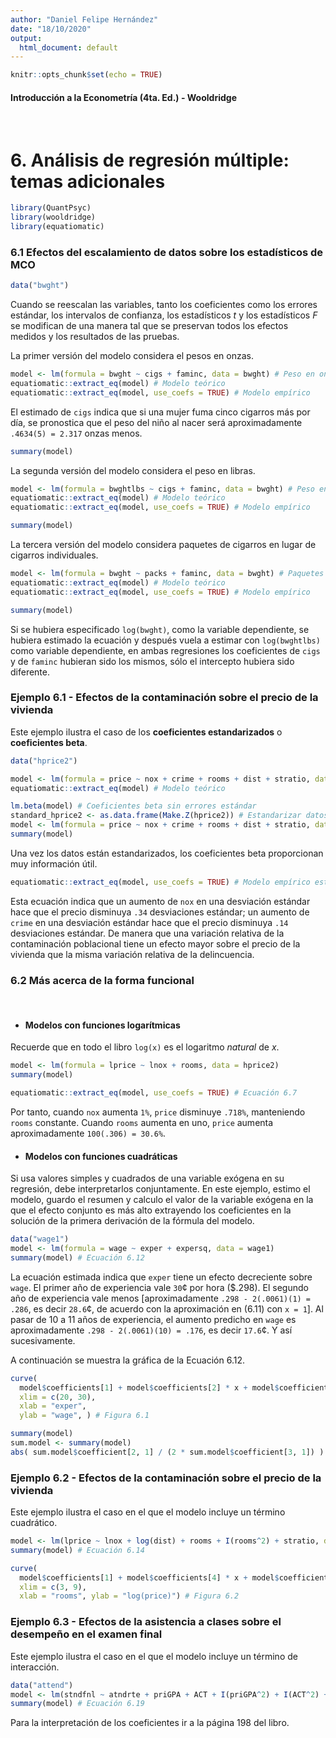 ```yaml
---
author: "Daniel Felipe Hernández"
date: "18/10/2020"
output:
  html_document: default
---
```


```r
knitr::opts_chunk$set(echo = TRUE)
```

#### Introducción a la Econometría (4ta. Ed.) - Wooldridge

<br/>

# 6. Análisis de regresión múltiple: temas adicionales

```r
library(QuantPsyc)
library(wooldridge)
library(equatiomatic)
```

### 6.1 Efectos del escalamiento de datos sobre los estadísticos de MCO

```r
data("bwght")
```

Cuando se reescalan las variables, tanto los coeficientes como los errores estándar, los intervalos de confianza, los estadísticos *t* y los estadísticos *F* se modifican de una manera tal que se preservan todos los efectos medidos y los resultados de las pruebas.

La primer versión del modelo considera el pesos en onzas.

```r
model <- lm(formula = bwght ~ cigs + faminc, data = bwght) # Peso en onzas
equatiomatic::extract_eq(model) # Modelo teórico
equatiomatic::extract_eq(model, use_coefs = TRUE) # Modelo empírico
```

El estimado de `cigs` indica que si una mujer fuma cinco cigarros más por día, se pronostica que el peso del niño al nacer será aproximadamente `.4634(5) = 2.317` onzas menos.

```r
summary(model)
```

La segunda versión del modelo considera el peso en libras.

```r
model <- lm(formula = bwghtlbs ~ cigs + faminc, data = bwght) # Peso en libras
equatiomatic::extract_eq(model) # Modelo teórico
equatiomatic::extract_eq(model, use_coefs = TRUE) # Modelo empírico
```

```r
summary(model)
```

La tercera versión del modelo considera paquetes de cigarros en lugar de cigarros individuales.

```r
model <- lm(formula = bwght ~ packs + faminc, data = bwght) # Paquetes de cigarros
equatiomatic::extract_eq(model) # Modelo teórico
equatiomatic::extract_eq(model, use_coefs = TRUE) # Modelo empírico
```

```r
summary(model)
```

Si se hubiera especificado `log(bwght)`, como la variable dependiente, se hubiera estimado la ecuación y después vuela a estimar con `log(bwghtlbs)` como variable dependiente, en ambas regresiones los coeficientes de `cigs` y de `faminc` hubieran sido los mismos, sólo el intercepto hubiera sido diferente.

### Ejemplo 6.1 - Efectos de la contaminación sobre el precio de la vivienda

Este ejemplo ilustra el caso de los **coeficientes estandarizados** o **coeficientes beta**.

```r
data("hprice2")
```

```r
model <- lm(formula = price ~ nox + crime + rooms + dist + stratio, data = hprice2)
equatiomatic::extract_eq(model) # Modelo teórico
```

```r
lm.beta(model) # Coeficientes beta sin errores estándar
standard_hprice2 <- as.data.frame(Make.Z(hprice2)) # Estandarizar datos
model <- lm(formula = price ~ nox + crime + rooms + dist + stratio, data = standard_hprice2) # Generar z-valores
summary(model)
```

Una vez los datos están estandarizados, los coeficientes beta proporcionan muy información útil.

```r
equatiomatic::extract_eq(model, use_coefs = TRUE) # Modelo empírico estandarizado
```

Esta ecuación indica que un aumento de `nox` en una desviación estándar hace que el precio disminuya `.34` desviaciones estándar; un aumento de `crime` en una desviación estándar hace que el precio disminuya `.14` desviaciones estándar. De manera que una variación relativa de la contaminación poblacional tiene un efecto mayor sobre el precio de la vivienda que la misma variación relativa de la delincuencia.

### 6.2 Más acerca de la forma funcional

<br/>

* #### Modelos con funciones logarítmicas

Recuerde que en todo el libro `log(x)` es el logaritmo *natural* de *x*.

```r
model <- lm(formula = lprice ~ lnox + rooms, data = hprice2)
summary(model)
```

```r
equatiomatic::extract_eq(model, use_coefs = TRUE) # Ecuación 6.7
```

Por tanto, cuando `nox` aumenta `1%`, `price` disminuye `.718%`, manteniendo `rooms` constante. Cuando `rooms` aumenta en uno, `price` aumenta aproximadamente `100(.306) = 30.6%`.

* #### Modelos con funciones cuadráticas

Si usa valores simples y cuadrados de una variable exógena en su regresión, debe interpretarlos conjuntamente. En este ejemplo, estimo el modelo, guardo el resumen y calculo el valor de la variable exógena en la que el efecto conjunto es más alto extrayendo los coeficientes en la solución de la primera derivación de la fórmula del modelo.

```r
data("wage1")
model <- lm(formula = wage ~ exper + expersq, data = wage1)
summary(model) # Ecuación 6.12
```

La ecuación estimada indica que `exper` tiene un efecto decreciente sobre `wage`. El primer año de experiencia vale `30`¢ por hora ($.298). El segundo año de experiencia vale menos [aproximadamente `.298 - 2(.0061)(1) = .286`, es decir `28.6`¢, de acuerdo con la aproximación en (6.11) con `x = 1`]. Al pasar de 10 a 11 años de experiencia, el aumento predicho en `wage` es aproximadamente `.298 - 2(.0061)(10) = .176`, es decir `17.6`¢. Y así sucesivamente.

A continuación se muestra la gráfica de la Ecuación 6.12.

```r
curve(
  model$coefficients[1] + model$coefficients[2] * x + model$coefficients[3] * x^2, 
  xlim = c(20, 30), 
  xlab = "exper", 
  ylab = "wage", ) # Figura 6.1
```

```r
summary(model)
sum.model <- summary(model)
abs( sum.model$coefficient[2, 1] / (2 * sum.model$coefficient[3, 1]) ) # Ecuación 6.13
```

### Ejemplo 6.2 - Efectos de la contaminación sobre el precio de la vivienda

Este ejemplo ilustra el caso en el que el modelo incluye un término cuadrático.

```r
model <- lm(lprice ~ lnox + log(dist) + rooms + I(rooms^2) + stratio, data = hprice2)
summary(model) # Ecuación 6.14
```

```r
curve(
  model$coefficients[1] + model$coefficients[4] * x + model$coefficients[5] * x^2, 
  xlim = c(3, 9), 
  xlab = "rooms", ylab = "log(price)") # Figura 6.2
```

### Ejemplo 6.3 - Efectos de la asistencia a clases sobre el desempeño en el examen final

Este ejemplo ilustra el caso en el que el modelo incluye un término de interacción.

```r
data("attend")
model <- lm(stndfnl ~ atndrte + priGPA + ACT + I(priGPA^2) + I(ACT^2) + I(priGPA*atndrte), data = attend)
summary(model) # Ecuación 6.19
```

Para la interpretación de los coeficientes ir a la página 198 del libro.

